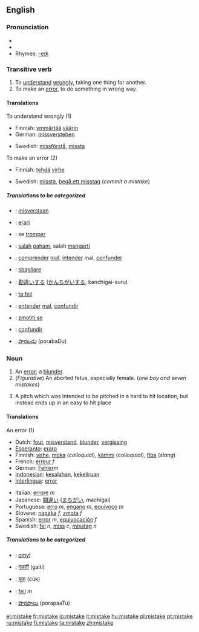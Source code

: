 ==English==

===Pronunciation===
*{{SAMPA|/mIs"teIk/}}
*{{IPA|/mɪs'teɪk/}}
*Rhymes: [[Rhymes:English:-eɪk|-eɪk]]

===Transitive verb===
{{en-verb|mistakes|mistaking|mistook|mistaken}}

# To [[understand]] [[wrongly]], taking one thing for another.
# To make an [[error]], to do something in wrong way.

====Translations====
;To understand wrongly (1)
{{top}}
*Finnish: [[ymmärtää]] [[väärin]]
*German: [[missverstehen]]
{{mid}}
*Swedish: [[missförstå]], [[missta]]
{{bottom}}

;To make an error (2)
{{top}}
*Finnish: [[tehdä]] [[virhe]]
{{mid}}
*Swedish: [[missta]], [[begå ett misstag]] (''commit a mistake'')
{{bottom}}

=====Translations to be categorized=====
{{checktrans}}
{{top}}
*{{ttbc|Dutch}}: [[misverstaan]]
*{{ttbc|Esperanto}}: [[erari]]
*{{ttbc|French}}: se [[tromper]]
*{{ttbc|Indonesian}}: [[salah]] [[paham]], salah [[mengerti]]
*{{ttbc|Interlingua}}: [[comprender]] [[mal]], [[intender]] mal, [[confunder]]
*{{ttbc|Italian}}: [[sbagliare]]
{{mid}}
*{{ttbc|Japanese}}: [[勘違い]]する ([[かんちがい]]する, kanchigai-suru)
*{{ttbc|Norwegian}}: [[ta feil]]
*{{ttbc|Portuguese}}: [[entender]] [[mal]], [[confundir]]
*{{ttbc|Slovene}}: [[zmotiti se]]
*{{ttbc|Spanish}}: [[confundir]]
*{{ttbc|Telugu}}: [[పొరబడు]] (porabaDu)
{{bottom}}

===Noun===
{{en-noun}}

# An [[error]]; a [[blunder]].
#(''Figurative'') An aborted fetus, especially female.  (''one boy and seven mistakes'')
#{{baseball}} A pitch which was intended to be pitched in a hard to hit location, but instead ends up in an easy to hit place

====Translations====
;An error (1)
{{top}}
*Dutch: [[fout]], [[misverstand]], [[blunder]], [[vergissing]]
*[[Esperanto]]: [[eraro]]
*Finnish: [[virhe]], [[moka]] (''colloquial''), [[kämmi]] (''colloquial''), [[fiba]] (''slang'')
*French: [[erreur]] ''f''
*German: [[Fehler]]''m''
*[[Indonesian]]: [[salah|kesalahan]], [[keliru|kekeliruan]]
*[[Interlingua]]: [[error]]
{{mid}}
*Italian: [[errore]] ''m''
*Japanese: [[間違い]] ([[まちがい]], machigai)
*Portuguese: [[erro]] ''m'', [[engano]] ''m'', [[equívoco]] ''m''
*Slovene: [[napaka]] ''f'', [[zmota]] ''f''
*Spanish: [[error]] ''m'', [[equivocación]] ''f''
*Swedish: [[fel]] ''n'', [[miss]] ''c'', [[misstag]] ''n''
{{bottom}}

=====Translations to be categorized=====
{{checktrans}}
{{top}}
*{{ttbc|Czech}}: [[omyl]] {{m}}
*{{ttbc|Hindi}}: [[गलती]] (galtī)
*{{ttbc|Marathi}}: [[चूक]] (čūk)
{{mid}}
*{{ttbc|Norwegian}}: [[feil]] ''m''
*{{ttbc|Telugu}}: [[పొరపాటు]] (porapaaTu)
{{bottom}}

[[el:mistake]]
[[fr:mistake]]
[[io:mistake]]
[[it:mistake]]
[[hu:mistake]]
[[pl:mistake]]
[[pt:mistake]]
[[ru:mistake]]
[[fi:mistake]]
[[ta:mistake]]
[[zh:mistake]]